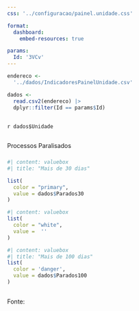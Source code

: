 ```yaml
---
css: '../configuracao/painel.unidade.css'

format: 
  dashboard:
    embed-resources: true

params:
  Id: '3VCv'
---
```



```r
endereco <-
  '../dados/IndicadoresPainelUnidade.csv'

dados <-
  read.csv2(endereco) |> 
  dplyr::filter(Id == params$Id)

```


##

`r dados$Unidade`

## 

###

::: {.card title="PP"}
::: centralizado
Processos Paralisados
:::
:::

### 

```r
#| content: valuebox
#| title: "Mais de 30 dias"

list(
  color = "primary",
  value = dados$Parados30
)
```

```r
#| content: valuebox
list(
  color = "white",
  value =  ''
)
```

```r
#| content: valuebox
#| title: "Mais de 100 dias"
list(
  color = 'danger',
  value = dados$Parados100
)
```

##
Fonte:
